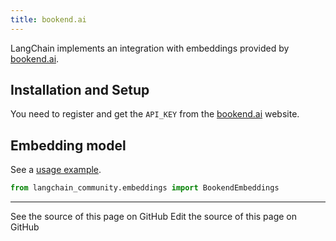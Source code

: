 ```yaml
---
title: bookend.ai
---
```


LangChain implements an integration with embeddings provided by [bookend.ai](https://bookend.ai/).


## Installation and Setup


You need to register and get the `API_KEY`
from the [bookend.ai](https://bookend.ai/) website.

## Embedding model

See a [usage example](/oss/python/integrations/text_embedding/bookend).

```python
from langchain_community.embeddings import BookendEmbeddings
```

---

<CardGroup cols={2}>
  <Card title="View Source" icon="eye" href="https://github.com/langchain-ai/docs/blob/main/src/oss/python/integrations/providers/bookendai.mdx">
    See the source of this page on GitHub
  </Card>
  <Card title="Edit Source" icon="pen-to-square" href="https://github.com/langchain-ai/docs/edit/main/src/oss/python/integrations/providers/bookendai.mdx">
    Edit the source of this page on GitHub
  </Card>
</CardGroup>
